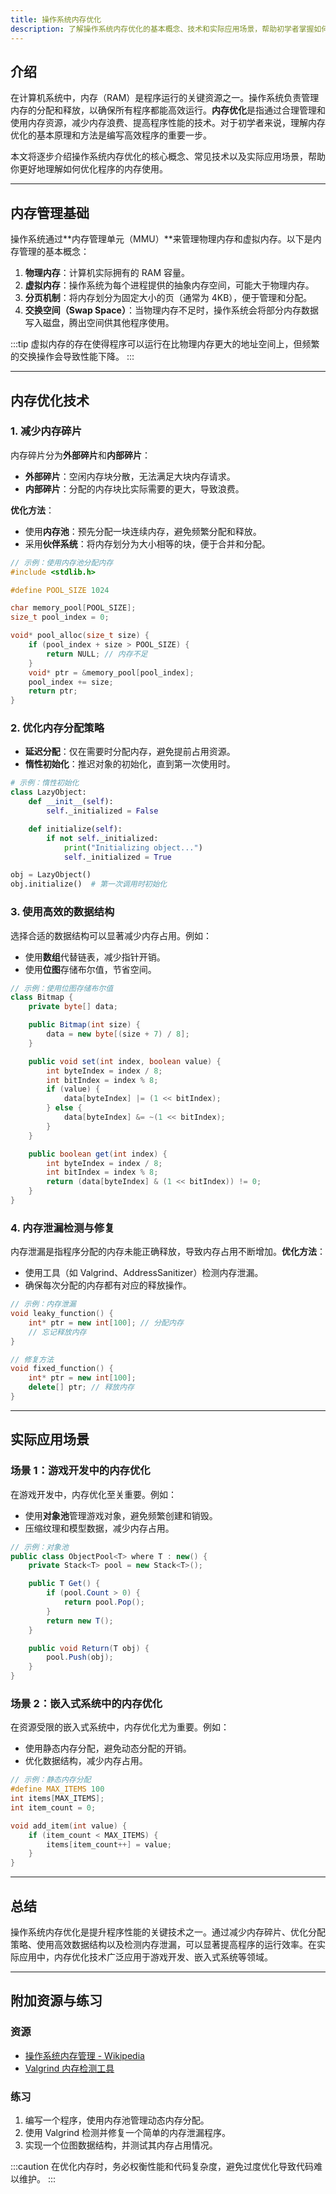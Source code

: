 ```yaml
---
title: 操作系统内存优化
description: 了解操作系统内存优化的基本概念、技术和实际应用场景，帮助初学者掌握如何提升程序性能。
---
```


## 介绍

在计算机系统中，内存（RAM）是程序运行的关键资源之一。操作系统负责管理内存的分配和释放，以确保所有程序都能高效运行。**内存优化**是指通过合理管理和使用内存资源，减少内存浪费、提高程序性能的技术。对于初学者来说，理解内存优化的基本原理和方法是编写高效程序的重要一步。

本文将逐步介绍操作系统内存优化的核心概念、常见技术以及实际应用场景，帮助你更好地理解如何优化程序的内存使用。

---

## 内存管理基础

操作系统通过**内存管理单元（MMU）**来管理物理内存和虚拟内存。以下是内存管理的基本概念：

1. **物理内存**：计算机实际拥有的 RAM 容量。
2. **虚拟内存**：操作系统为每个进程提供的抽象内存空间，可能大于物理内存。
3. **分页机制**：将内存划分为固定大小的页（通常为 4KB），便于管理和分配。
4. **交换空间（Swap Space）**：当物理内存不足时，操作系统会将部分内存数据写入磁盘，腾出空间供其他程序使用。

:::tip
虚拟内存的存在使得程序可以运行在比物理内存更大的地址空间上，但频繁的交换操作会导致性能下降。
:::

---

## 内存优化技术

### 1. 减少内存碎片

内存碎片分为**外部碎片**和**内部碎片**：
- **外部碎片**：空闲内存块分散，无法满足大块内存请求。
- **内部碎片**：分配的内存块比实际需要的更大，导致浪费。

**优化方法**：
- 使用**内存池**：预先分配一块连续内存，避免频繁分配和释放。
- 采用**伙伴系统**：将内存划分为大小相等的块，便于合并和分配。

```c
// 示例：使用内存池分配内存
#include <stdlib.h>

#define POOL_SIZE 1024

char memory_pool[POOL_SIZE];
size_t pool_index = 0;

void* pool_alloc(size_t size) {
    if (pool_index + size > POOL_SIZE) {
        return NULL; // 内存不足
    }
    void* ptr = &memory_pool[pool_index];
    pool_index += size;
    return ptr;
}
```

### 2. 优化内存分配策略

- **延迟分配**：仅在需要时分配内存，避免提前占用资源。
- **惰性初始化**：推迟对象的初始化，直到第一次使用时。

```python
# 示例：惰性初始化
class LazyObject:
    def __init__(self):
        self._initialized = False

    def initialize(self):
        if not self._initialized:
            print("Initializing object...")
            self._initialized = True

obj = LazyObject()
obj.initialize()  # 第一次调用时初始化
```

### 3. 使用高效的数据结构

选择合适的数据结构可以显著减少内存占用。例如：
- 使用**数组**代替链表，减少指针开销。
- 使用**位图**存储布尔值，节省空间。

```java
// 示例：使用位图存储布尔值
class Bitmap {
    private byte[] data;

    public Bitmap(int size) {
        data = new byte[(size + 7) / 8];
    }

    public void set(int index, boolean value) {
        int byteIndex = index / 8;
        int bitIndex = index % 8;
        if (value) {
            data[byteIndex] |= (1 << bitIndex);
        } else {
            data[byteIndex] &= ~(1 << bitIndex);
        }
    }

    public boolean get(int index) {
        int byteIndex = index / 8;
        int bitIndex = index % 8;
        return (data[byteIndex] & (1 << bitIndex)) != 0;
    }
}
```

### 4. 内存泄漏检测与修复

内存泄漏是指程序分配的内存未能正确释放，导致内存占用不断增加。**优化方法**：
- 使用工具（如 Valgrind、AddressSanitizer）检测内存泄漏。
- 确保每次分配的内存都有对应的释放操作。

```cpp
// 示例：内存泄漏
void leaky_function() {
    int* ptr = new int[100]; // 分配内存
    // 忘记释放内存
}

// 修复方法
void fixed_function() {
    int* ptr = new int[100];
    delete[] ptr; // 释放内存
}
```

---

## 实际应用场景

### 场景 1：游戏开发中的内存优化

在游戏开发中，内存优化至关重要。例如：
- 使用**对象池**管理游戏对象，避免频繁创建和销毁。
- 压缩纹理和模型数据，减少内存占用。

```csharp
// 示例：对象池
public class ObjectPool<T> where T : new() {
    private Stack<T> pool = new Stack<T>();

    public T Get() {
        if (pool.Count > 0) {
            return pool.Pop();
        }
        return new T();
    }

    public void Return(T obj) {
        pool.Push(obj);
    }
}
```

### 场景 2：嵌入式系统中的内存优化

在资源受限的嵌入式系统中，内存优化尤为重要。例如：
- 使用静态内存分配，避免动态分配的开销。
- 优化数据结构，减少内存占用。

```c
// 示例：静态内存分配
#define MAX_ITEMS 100
int items[MAX_ITEMS];
int item_count = 0;

void add_item(int value) {
    if (item_count < MAX_ITEMS) {
        items[item_count++] = value;
    }
}
```

---

## 总结

操作系统内存优化是提升程序性能的关键技术之一。通过减少内存碎片、优化分配策略、使用高效数据结构以及检测内存泄漏，可以显著提高程序的运行效率。在实际应用中，内存优化技术广泛应用于游戏开发、嵌入式系统等领域。

---

## 附加资源与练习

### 资源
- [操作系统内存管理 - Wikipedia](https://en.wikipedia.org/wiki/Memory_management)
- [Valgrind 内存检测工具](https://valgrind.org/)

### 练习
1. 编写一个程序，使用内存池管理动态内存分配。
2. 使用 Valgrind 检测并修复一个简单的内存泄漏程序。
3. 实现一个位图数据结构，并测试其内存占用情况。

:::caution
在优化内存时，务必权衡性能和代码复杂度，避免过度优化导致代码难以维护。
:::